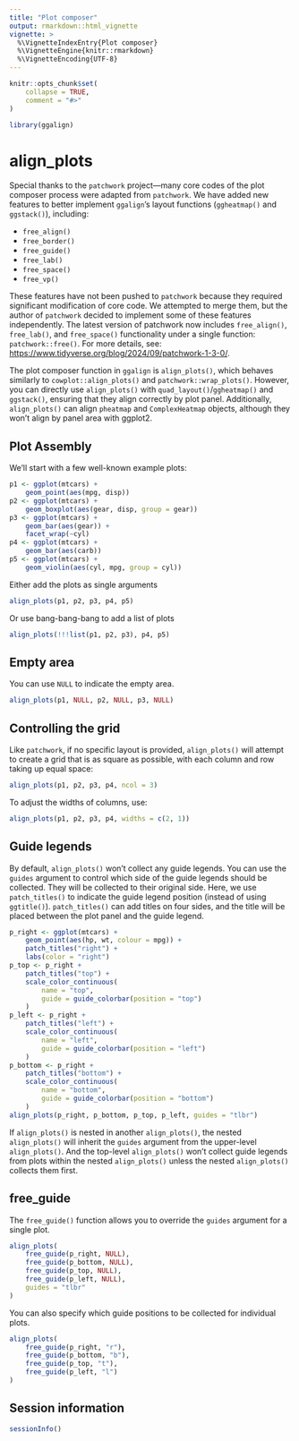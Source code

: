 ```yaml
---
title: "Plot composer"
output: rmarkdown::html_vignette
vignette: >
  %\VignetteIndexEntry{Plot composer}
  %\VignetteEngine{knitr::rmarkdown}
  %\VignetteEncoding{UTF-8}
---
```


```r
knitr::opts_chunk$set(
    collapse = TRUE,
    comment = "#>"
)
```

```r
library(ggalign)
```

# align_plots
Special thanks to the `patchwork` project—many core codes of the plot composer
process were adapted from `patchwork`. We have added new features to better
implement `ggalign`'s layout functions (`ggheatmap()` and `ggstack()`),
including: 

  - `free_align()`
  - `free_border()`
  - `free_guide()`
  - `free_lab()`
  - `free_space()`
  - `free_vp()`

These features have not been pushed to `patchwork` because they required
significant modification of core code. We attempted to merge them, but the
author of `patchwork` decided to implement some of these features independently.
The latest version of patchwork now includes `free_align()`, `free_lab()`, and
`free_space()` functionality under a single function: `patchwork::free()`. For
more details, see: <https://www.tidyverse.org/blog/2024/09/patchwork-1-3-0/>.

The plot composer function in `ggalign` is `align_plots()`, which behaves
similarly to `cowplot::align_plots()` and `patchwork::wrap_plots()`. However,
you can directly use `align_plots()` with `quad_layout()`/`ggheatmap()` and
`ggstack()`, ensuring that they align correctly by plot panel. Additionally,
`align_plots()` can align `pheatmap` and `ComplexHeatmap` objects, although they
won't align by panel area with ggplot2. 

## Plot Assembly
We'll start with a few well-known example plots:
```r
p1 <- ggplot(mtcars) +
    geom_point(aes(mpg, disp))
p2 <- ggplot(mtcars) +
    geom_boxplot(aes(gear, disp, group = gear))
p3 <- ggplot(mtcars) +
    geom_bar(aes(gear)) +
    facet_wrap(~cyl)
p4 <- ggplot(mtcars) +
    geom_bar(aes(carb))
p5 <- ggplot(mtcars) +
    geom_violin(aes(cyl, mpg, group = cyl))
```

Either add the plots as single arguments
```r
align_plots(p1, p2, p3, p4, p5)
```

Or use bang-bang-bang to add a list of plots
```r
align_plots(!!!list(p1, p2, p3), p4, p5)
```

## Empty area
You can use `NULL` to indicate the empty area.
```r
align_plots(p1, NULL, p2, NULL, p3, NULL)
```

## Controlling the grid
Like `patchwork`, if no specific layout is provided, `align_plots()` will
attempt to create a grid that is as square as possible, with each column and row
taking up equal space: 
```r
align_plots(p1, p2, p3, p4, ncol = 3)
```

To adjust the widths of columns, use:
```r
align_plots(p1, p2, p3, p4, widths = c(2, 1))
```

## Guide legends
By default, `align_plots()` won't collect any guide legends. You can use the
`guides` argument to control which side of the guide legends should be
collected. They will be collected to their original side. Here, we use
`patch_titles()` to indicate the guide legend position (instead of using
`ggtitle()`). `patch_titles()` can add titles on four sides, and the title will
be placed between the plot panel and the guide legend.

```r
p_right <- ggplot(mtcars) +
    geom_point(aes(hp, wt, colour = mpg)) +
    patch_titles("right") +
    labs(color = "right")
p_top <- p_right +
    patch_titles("top") +
    scale_color_continuous(
        name = "top",
        guide = guide_colorbar(position = "top")
    )
p_left <- p_right +
    patch_titles("left") +
    scale_color_continuous(
        name = "left",
        guide = guide_colorbar(position = "left")
    )
p_bottom <- p_right +
    patch_titles("bottom") +
    scale_color_continuous(
        name = "bottom",
        guide = guide_colorbar(position = "bottom")
    )
align_plots(p_right, p_bottom, p_top, p_left, guides = "tlbr")
```

If `align_plots()` is nested in another `align_plots()`, the nested
`align_plots()` will inherit the `guides` argument from the upper-level
`align_plots()`. And the top-level `align_plots()` won't collect guide legends
from plots within the nested `align_plots()` unless the nested `align_plots()`
collects them first.

## free_guide
The `free_guide()` function allows you to override the `guides` argument for a
single plot.
```r
align_plots(
    free_guide(p_right, NULL),
    free_guide(p_bottom, NULL),
    free_guide(p_top, NULL),
    free_guide(p_left, NULL),
    guides = "tlbr"
)
```

You can also specify which guide positions to be collected for individual plots.
```r
align_plots(
    free_guide(p_right, "r"),
    free_guide(p_bottom, "b"),
    free_guide(p_top, "t"),
    free_guide(p_left, "l")
)
```

## Session information
```r
sessionInfo()
```
